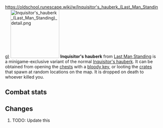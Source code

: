 https://oldschool.runescape.wiki/w/Inquisitor's_hauberk_(Last_Man_Standing)
{{Infobox Item
|name = Inquisitor's hauberk
|image = [[File:Inquisitor's hauberk (Last Man Standing).png]]
|release = [[6 February]] [[2020]]
|update = Last Man Standing Beta and Splashing Restrictions  # TODO: Update this
|members = No
|quest = No
|tradeable = No
|placeholder = No
|equipable = Yes
|stackable = No
|noteable = Yes
|options = Wear, Drop
|examine = The hauberk of the turncloak justiciar.
|value = 20
|alchable = No
|weight = 9.979
|id = 27196
}}
[[File:Inquisitor's hauberk (Last Man Standing) detail.png|160px|left]]
'''Inquisitor's hauberk''' from [[Last Man Standing]] is a minigame-exclusive variant of the normal [[Inquisitor's hauberk]]. It can be obtained from opening the [[Chest (Last Man Standing)|chests]] with a [[bloody key]], or looting the [[Crate (Last Man Standing)|crates]] that spawn at random locations on the map. It is dropped on death to whoever killed you.

==Combat stats==
{{Infobox Bonuses
|astab = -3
|aslash = -3
|acrush = 12
|amagic = -11
|arange = -10
|dstab = 67
|dslash = 55
|dcrush = 71
|dmagic = 0
|drange = 35
|str = 4
|rstr = 0
|mdmg = 0
|prayer = 2
|slot = body
|image = [[File:Inquisitor's hauberk equipped male.png|160px]]
|altimage = [[File:Inquisitor's hauberk equipped female.png|160px]]
}}

==Changes==
# TODO: Update this
{{Subject changes header}}
{{Subject changes
|date = 4 August 2016
|update = Last Man Standing
|change = The item was made fully available with the release of Last Man Standing.
}}
{{Subject changes footer}}

{{Last Man Standing In-game Items}}